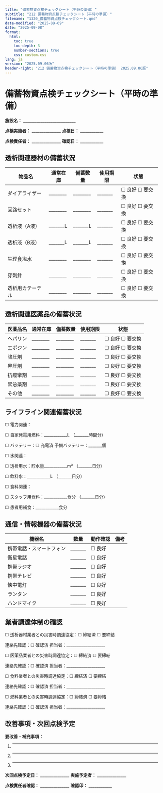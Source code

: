 ```yaml
---
title: "備蓄物資点検チェックシート（平時の準備）"
subtitle: "212 備蓄物資点検チェックシート（平時の準備）"
filename: "1320_備蓄物資点検チェックシート.qmd"
date-modified: "2025-09-09"
date: "2025-09-08"
format: 
  html:
    toc: true
    toc-depth: 3
    number-sections: true
    css: custom.css
lang: ja
version: "2025.09.06版"
header-right: "212 備蓄物資点検チェックシート（平時の準備） 2025.09.06版"
---
```



# 備蓄物資点検チェックシート（平時の準備）



**施設名：** ___________________________



**点検実施者：** _______________      **点検日：** ____________



**点検責任者：** _______________      **確認日：** ____________




## 透析関連器材の備蓄状況




| **物品名** | **通常在庫** | **備蓄数量** | **使用期限** | **状態** |
|------------|--------------|--------------|--------------|----------|
| ダイアライザー | ________ | ________ | _______ | ☐ 良好 ☐ 要交換 |
| 回路セット | ________ | ________ | _______ | ☐ 良好 ☐ 要交換 |
| 透析液（A液） | _______L | _______L | _______ | ☐ 良好 ☐ 要交換 |
| 透析液（B液） | _______L | _______L | _______ | ☐ 良好 ☐ 要交換 |
| 生理食塩水 | ________ | ________ | _______ | ☐ 良好 ☐ 要交換 |
| 穿刺針 | ________ | ________ | _______ | ☐ 良好 ☐ 要交換 |
| 透析用カテーテル | ________ | ________ | _______ | ☐ 良好 ☐ 要交換 |


## 透析関連医薬品の備蓄状況




| **医薬品名** | **通常在庫** | **備蓄数量** | **使用期限** | **状態** |
|------------|--------------|--------------|--------------|----------|
| ヘパリン | ________ | ________ | _______ | ☐ 良好 ☐ 要交換 |
| エポジン | ________ | ________ | _______ | ☐ 良好 ☐ 要交換 |
| 降圧剤 | ________ | ________ | _______ | ☐ 良好 ☐ 要交換 |
| 昇圧剤 | ________ | ________ | _______ | ☐ 良好 ☐ 要交換 |
| 抗痙攣剤 | ________ | ________ | _______ | ☐ 良好 ☐ 要交換 |
| 緊急薬剤 | ________ | ________ | _______ | ☐ 良好 ☐ 要交換 |
| その他 | ________ | ________ | _______ | ☐ 良好 ☐ 要交換 |


## ライフライン関連備蓄状況




☐ 電力関連：



☐ 自家発電用燃料：____________L （_______時間分）



☐ バッテリー：☐ 充電済      予備バッテリー：_______個



☐ 水関連：



☐ 透析用水：貯水量____________m³ （_______日分）



☐ 飲料水：____________L （_______日分）



☐ 食料関連：



☐ スタッフ用食料：____________食分 （_______日分）



☐ 患者用補食：____________食分




## 通信・情報機器の備蓄状況




| **機器名** | **数量** | **動作確認** | **備考** |
|------------|----------|--------------|----------|
| 携帯電話・スマートフォン | _______ | ☐ 良好 |  |
| 衛星電話 | _______ | ☐ 良好 |  |
| 携帯ラジオ | _______ | ☐ 良好 |  |
| 携帯テレビ | _______ | ☐ 良好 |  |
| 懐中電灯 | _______ | ☐ 良好 |  |
| ランタン | _______ | ☐ 良好 |  |
| ハンドマイク | _______ | ☐ 良好 |  |


## 業者調達体制の確認




☐ 透析器材業者との災害時調達協定：☐ 締結済      ☐ 要締結



連絡先確認：☐ 確認済      担当者：____________________



☐ 医薬品業者との災害時調達協定：☐ 締結済      ☐ 要締結



連絡先確認：☐ 確認済      担当者：____________________



☐ 食料業者との災害時調達協定：☐ 締結済      ☐ 要締結



連絡先確認：☐ 確認済      担当者：____________________



☐ 燃料業者との災害時調達協定：☐ 締結済      ☐ 要締結



連絡先確認：☐ 確認済      担当者：____________________




## 改善事項・次回点検予定




**要改善・補充事項：**



1. _________________________________________



2. _________________________________________



3. _________________________________________



**次回点検予定日：** _______________      **実施予定者：** _______________



**点検責任者確認：** _______________      **確認印：** ____________